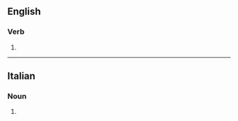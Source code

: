 ==English==

===Verb===
{{en-verb|tempr|ing}}

# {{obsolete form of|temper}}
----
==Italian==

===Noun===
{{head|it|plural}} {{g|f}}

# {{plural of|tempra|lang=it}}